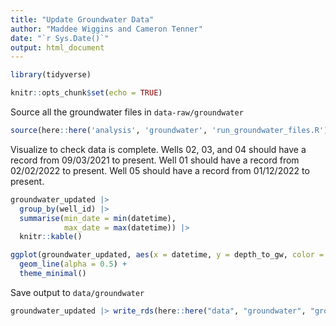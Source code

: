 ```yaml
---
title: "Update Groundwater Data"
author: "Maddee Wiggins and Cameron Tenner"
date: "`r Sys.Date()`"
output: html_document
---
```


```r
library(tidyverse)

knitr::opts_chunk$set(echo = TRUE)
```

Source all the groundwater files in `data-raw/groundwater`

```r
source(here::here('analysis', 'groundwater', 'run_groundwater_files.R'))
```

Visualize to check data is complete. Wells 02, 03, and 04 should have a record from 09/03/2021 to present. Well 01 should have a record from 02/02/2022 to present. Well 05 should have a record from 01/12/2022 to present.

```r
groundwater_updated |> 
  group_by(well_id) |> 
  summarise(min_date = min(datetime),
            max_date = max(datetime)) |> 
  knitr::kable()
```

```r
ggplot(groundwater_updated, aes(x = datetime, y = depth_to_gw, color = well_id)) + 
  geom_line(alpha = 0.5) +
  theme_minimal()
```

Save output to `data/groundwater`

```r
groundwater_updated |> write_rds(here::here("data", "groundwater", "groundwater_merged.rds"))
```
